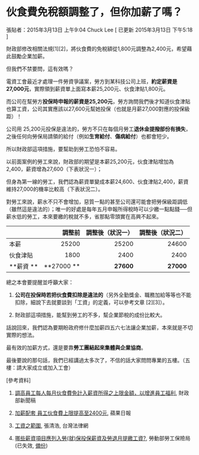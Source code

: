 # 伙食費免稅額調整了，但你加薪了嗎？

張貼者：2015年3月13日 上午9:04 Chuck Lee  [ 已更新 2015年3月13日 下午5:18 ]

財政部修改相關法規\[1][2]，將伙食費的免稅額從1,800元調整為2,400元，希望藉此鼓勵企業加薪。  

但我們不禁要問，這有效嗎？  

電資工會最近才處理一件勞資爭議案，勞方到某科技公司上班，**約定薪資是27,000元**，實際領到薪資單上面寫本薪25,200元、伙食津貼1,800元。

而公司在幫勞方**投保時申報的薪資是25,200元**，勞方詢問我們後才知道伙食津貼也算工資，公司其實應該以27,600元幫她投保（也就是月薪27,000對應的投保級距）！

公司用 25,200元投保是違法的，勞方不只在每個月勞工**退休金提撥部份有損失**，之後任何向勞保局請領的給付（例如**生育給付**、**傷病給付**）也都會短少。

所以財政部這項措施，要幫助到勞工恐怕不容易。 

以前面案例的勞工來說，財政部的期望是本薪25,200元，伙食津貼增加為2,400，薪資增為27,600（下表狀況一）；

但身為第一線的勞工，我們認為薪資單變成本薪24,600、伙食津貼2,400，薪資維持27,000的機率比較高（下表狀況二）。

對勞工來說，薪水不只不會增加，惡質一點的甚至公司還可能會把勞保級距調低（雖然這是違法的）；唯一的好處是每年五月申報所得稅時可以少繳一點點錢──但薪水低的勞工，本來要繳的稅就不多，省那點零頭實在高興不起來。  

|           |     調整前 | 調整後（狀況一） | 調整後（狀況二） |
| --------- | ---------: | ---------------: | ---------------: |
| 本薪      |      25200 |            25200 |            24600 |
| 伙食津貼  |       1800 |             2400 |             2400 |
| **薪資 ** | **27000 ** |        **27600** |        **27000** |

總之本會要提醒並呼籲大家： 

1. **公司在投保時若把伙食費扣除是違法的**（另外全勤獎金、職務加給等等也不能扣除，細說下去就要談到「工資」的定義，可以參考文章 \[2][3]）。

2. 財政部這項措施，能幫到勞工的不多，幫企業節稅的成份比較大。

話說回來，我們認為要期盼政府修什麼加薪四五六七法讓企業加薪，本來就是不切實際的想法。 

最有效的加薪方式，還是要靠**勞工團結起來集體與企業協商**。 

最後要說的那句話，我們已經講過太多次了，不信的話大家問問專業的五樓。（五樓：請大家成立或加入工會）

[參考資料] 

1. [調高員工每人每月伙食費免計入薪資所得之上限金額，以增進員工福利](https://www.etax.nat.gov.tw/etwmain//front/ETW118W/CON/384/8277551837554925027), 財政部新聞稿 

2. [加薪配套 員工伙食費上限提高至2400元](http://www.appledaily.com.tw/appledaily/article/finance/20150311/36429240/), 蘋果日報 

3. [工資之範圍](http://www.lawtw.com/article.php?template=article_content&area=free_browse&parent_path=,1,561,&job_id=26877&article_category_id=1166&article_id=12270), 張清浩, 台灣法律網 

4. [哪些薪資項目應列入勞(就)保投保薪資及勞退月提繳工資?](http://www.bli.gov.tw/sub.aspx?a=TW5yP%2FcoU7o%3D), 勞動部勞工保險局 (已失效, [備份](https://blog.xuite.net/a0223896577/twblog/149560621))